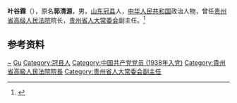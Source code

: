 '''叶谷霖'''（{{bd|1914年|5月|2011年|7月30日}}），原名'''郭清源'''，男，[[山东|山东]][[冠县|冠县]]人，[[中华人民共和国|中华人民共和国]]政治人物，曾任[[贵州省高级人民法院|贵州省高级人民法院]]院长，[[贵州省人大常委会|贵州省人大常委会]]副主任。<ref>{{Cite book|title=贵州百科全书|author=孙淦, 庹文升, 何仁仲主编|publisher=中国大百科全书出版社|year=2005|isbn=9787500074069|location=贵阳|pages=}}</ref>

== 参考资料 ==
{{reflist}}

{{中国人物小作品}}

{{Authority control}}
{{DEFAULTSORT:Ye叶}}
[[Category:郭姓|~]]
[[Category:葉姓|Gu]]
[[Category:冠县人|Category:冠县人]]
[[Category:中国共产党党员_(1938年入党)|Category:中国共产党党员 (1938年入党)]]
[[Category:貴州省高級人民法院院長|Category:貴州省高級人民法院院長]]
[[Category:贵州省人大常委会副主任|Category:贵州省人大常委会副主任]]